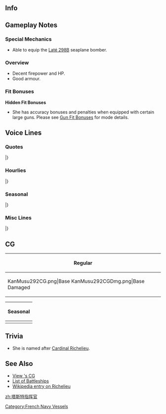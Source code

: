 ==Info==
{{KanmusuInfo|ID=292}}
{{KanmusuInfo|ID=292a}}

==Gameplay Notes==
===Special Mechanics===
* Able to equip the [[Laté 298B]] seaplane bomber.

===Overview===
* Decent firepower and HP.
* Good armour.

===Fit Bonuses===
{{:{{BASEPAGENAME}}/Equipment Bonuses}}
{{clear}}

'''Hidden Fit Bonuses'''
* She has accuracy bonuses and penalties when equipped with certain large guns. Please see [[Gun Fit Bonuses]] for mode details.

==Voice Lines==
===Quotes===
{{ShipquoteHeader}}
{{ShipquoteKai
|scenario = Introduction
|origin = Je suis vraiment ravie de vous rencontrer, Amiral. お会いできて嬉しいです、Amiral. 戦艦Richelieu参ります。
|translation = A pleasure to meet you, Admiral. It really is. Battleship Richelieu, reporting for duty.<ref>She actually says 'nice to meet you' twice.</ref>
|audio = Richelieu-Intro.mp3
}}
{{ShipquoteKai
|scenario = Introduction
|kai = yes
|origin = Salut mon Amiral、戦艦Richelieu。今日も付き合ってくれる。いいでしょう？
|translation = Greetings my Admiral, I'm the battleship Richelieu. I suppose I'll be accompanying you again today. I'm sure you're fine with that right?
|audio = RichelieuKai-Intro.mp3
}}
{{ShipquoteKai
|scenario = Library
|origin = Richelieu級戦艦１番艦、Richelieuよ。
自由、平等、博愛の国で生まれた最強の戦艦と言ったほうが話が早いかしら？
特にこの四連砲主砲はさすがといったところね。そうね、あの戦いは両陣営でも戦ったわ。ま、いろいろあるの。C'est comme ça.
|translation = I'm the 1st ship of the Richeleu-class battleships, Richelieu.
Would it be faster if I told you I was the greatest battleship from the country of liberté, égalité, fraternité?<ref>She uses a different word than the official motto. It should be "友愛" meaning "fraternity" but she uses "博愛" meaning "love for fellow man".</ref>
Especially with these quadruple main guns that I have. That's right, I fought against both factions in that war.<ref>She first fought for the Vichy regime in France before defecting to the Allies.</ref> Well, things just happen. That's how it goes.
|audio = Richelieu-Library.mp3
}}
{{ShipquoteKai
|scenario = Secretary 1
|origin = Amiral、何？
|translation = Admiral, what is it?
|audio = Richelieu-Sec1.mp3
}}
{{ShipquoteKai
|scenario = Secretary 2
|origin = は〜、また任務なの？は〜、C'est comme ça.
|translation = *Sigh* Another mission? *sigh* That's how it goes.
|audio = Richelieu-Sec2.mp3
}}
{{ShipquoteKai
|scenario = Secretary 3
|origin = Amiral？あなた、ふ・ざ・け・な・い・で。Es tu fou?
|translation = Admiral? Stop. Screwing. Around. Are you crazy?
|audio = Richelieu-Sec3.mp3
}}
{{ShipquoteKai
|scenario = Secretary Idle
|origin = 四連装と言っても、いろいろ整備が、Richelieuはこういう苦手だは。ああ、あなた、明石？え、いいの、見てもらっても？ああ、そう。ここなんだけど。あら、ん〜、そういうことなのね。Merci!
|translation = Even though I'm equipped with these quadruple guns, I'm not good at performing all the maintenance they need. Ah, you're Akashi? Eh, it's alright to let you have a look? Ah, I see. This is the part. Oh, hmmm, so that's how you do it. Thank you!
|audio = Richelieu-SecIdle.mp3
}}
{{ShipquoteKai
|scenario = Secretary (Married)
|origin = どうしたの？落ち込んでいるようね。Richelieuに話してみなさい。そんなこと、いいのよ気にしないで。Mon Amiral、あなたはどんと構い手いればいいのよ。C'est comme ça.
|translation = What's wrong? You look down. Talk to me. You don't have to be bothered about something like that. It's fine to keep on being my companion, my Admiral. That's how it goes.
|audio = Richelieu-SecMarried.mp3
}}
{{ShipquoteKai
|scenario = Wedding
|origin = Mon Amiral、どうしたの？疲れているの？可愛そう。じゃ、ここで・・・って、ちょうしに乗らないの！Es tu fou?
|translation = What's wrong, my Admiral? Are you tired? Poor you. Then, I'll leave you be... Hey, don't get carried away! Are you crazy?
|audio = Richelieu-Wedding.mp3
}}
{{ShipquoteKai
|scenario = Player's Score
|origin = Amiral？ああ、情報ですね？持ってきます。
|translation = Admiral? Ah, information? I'll go get it.
|audio = Richelieu-PlayerScore.mp3
}}
{{ShipquoteKai
|scenario = Joining the Fleet
|origin = 戦艦Richelieu、出るは！いい？Venez avec moi!
|translation = Battleship Richelieu, heading out! Got it? Follow me!
|audio = Richelieu-JoinFleet.mp3
}}
{{ShipquoteKai
|scenario = Equipment 1
|origin = Je vous remercie.
|translation = Thank you very much.
|audio = Richelieu-Equip1.mp3
}}
{{ShipquoteKai
|scenario = Equipment 2
|origin = こういうはのあるのよね。似合うかしら。C'est bien.
|translation = So there are things like this too. I wonder if they suit me. This is good.
|audio = Richelieu-Equip2.mp3
}}
{{ShipquoteKai
|scenario = Equipment 3
|origin = Ça a du sens.
|translation = This makes sense.
|audio = Richelieu-Equip3.mp3
}}
{{ShipquoteKai
|scenario = Supply
|origin = Merci!・・・あら、これだけ？
|translation = Thank you! ...Oh, is that it?
|audio = Richelieu-Supply.mp3
}}
{{ShipquoteKai
|scenario = Docking (Minor Damage)
|origin = ごめんなさい、お風呂をいただくは。Désolé.
|translation = Excuse me, I'll be taking a bath. Sorry.
|audio = Richelieu-DockMinor.mp3
}}
{{ShipquoteKai
|scenario = Docking (Major Damage)
|origin = Je ne peux rien faire. Richelieu、しばらくお休みします。
|translation = I've got no choice. I'll be resting for a while.
|audio = Richelieu-DockMajor.mp3
}}
{{ShipquoteKai
|scenario = Construction
|origin = 新しい子ね。Enchantée de vous connaître.
|translation = A new girl, huh. Pleased to meet you.
|audio = Richelieu-Construction.mp3
}}
{{ShipquoteKai
|scenario = Returning from Sortie
|origin = 艦隊無事に戻ったは。えい、succès.
|translation = The fleet has returned safely. Yeah, it was a success.
|audio = Richelieu-SortieReturn.mp3
}}
{{ShipquoteKai
|scenario = Starting a Sortie
|origin = Richelieu、抜錨！En Avant! ついてきなさい！
|translation = Richelieu, setting sail! Forwards! Follow me!
|audio = Richelieu-Sortie.mp3
}}
{{ShipquoteKai
|scenario = Starting a Battle
|origin = 敵・艦・発・見！いいでしょう、始めなさい！
|translation = Enemy. Ships. Spotted! Alright then, let's get started!
|audio = Richelieu-BattleStart.mp3
}}
{{ShipquoteKai
|scenario = Attack
|origin = 戦艦Richelieuよ。どきなさい！
|translation = I'm the battleship Richelieu. Get out of my way!
|audio = Richelieu-Attack.mp3
}}
{{ShipquoteKai
|scenario = Daytime Spotting/ Night Battle Attack 
|origin = Feu!
|translation = Fire!
|audio = Richelieu-NightAttack.mp3
}}
{{ShipquoteKai
|scenario = Daytime Spotting/ Night Battle Attack 
|kai = yes
|origin = Feu! Feu!
|translation = Fire! Fire!
|audio = RichelieuKai-NightAttack.mp3
}}
{{ShipquoteKai
|scenario = Night Battle
|origin = 夜も平気よ。Richelieuについてきなさい。Venez avec moi!
|translation = I'm fine at night too. Form up behind me. Follow me!<ref>She actually just says 'follow me' twice.</ref>
|audio = Richelieu-NightBattle.mp3
}}
{{ShipquoteKai
|scenario = MVP
|origin = Richelieuが？そう？Merci mon Amiral.
|translation = Me? Really? Thank you, my Admiral.
|audio = Richelieu-MVP.mp3
}}
{{ShipquoteKai
|scenario = Minor Damage 1
|origin = ひゃあああ！ぶぅ〜 Ça fait mal!
|translation = Hyaaah! *grrr* That hurts!
|audio = Richelieu-MinorDamage1.mp3
}}
{{ShipquoteKai
|scenario = Minor Damage 2
|origin = ひゃあああ！やめて、arrêtez.
|translation = Hyaaah! Stop it, stop it.
|audio = Richelieu-MinorDamage2.mp3
}}
{{ShipquoteKai
|scenario = Major Damage
|origin = Richelieuは沈まないから。やるせない。Ça fait mal!
|translation = I won't sink. You're not taking me down. That hurts!
|audio = Richelieu-MajorDamage.mp3
}}
{{ShipquoteKai
|scenario = Sunk
|origin = え、Richelieuが・・・沈んでる？Mon Amiral...adieu...
|translation = Eh, I'm... sinking? Farewell... my Admiral...
|audio = Richelieu-Sunk.mp3
}}
|} <references/>

{{clear}}

===Hourlies===
{{ShipquoteHeader | type = hourly}}
{{ShipquoteKai
|scenario = 00:00 
|origin = 午前０時。本日はRichelieuが。そうよう。
|translation = 12am. It's me today. That's right.
|audio = RichelieuKai-0000.mp3
}}
{{ShipquoteKai
|scenario = 01:00 
|origin = 午前１時。Bonsoir, Amiral.
|translation = 1am. Good evening, Admiral.
|audio = RichelieuKai-0100.mp3
}}
{{ShipquoteKai
|scenario = 02:00 
|origin = 午前２時。Vin rougeでもいただたく？そう？
|translation = 2am. Do you want some red wine? 
|audio = RichelieuKai-0200.mp3
}}
{{ShipquoteKai
|scenario = 03:00 
|origin = 午前３時。もうこんな時間。少し寝るといいは。Bonne nuit.
|translation = 3am. It's already this time. Go get some sleep. Good night.
|audio = RichelieuKai-0300.mp3
}}
{{ShipquoteKai
|scenario = 04:00 
|origin = 午前４時。Richelieuも少し眠いは。ふぁ〜、あら、意外と寝顔、かわいいのね。えへへ〜
|translation = 4am. I'm getting a bit sleepy too. *yawn* Oh, your sleeping face is surprisingly cute. Ehehe~
|audio = RichelieuKai-0400.mp3
}}
{{ShipquoteKai
|scenario = 05:00 
|origin = 午前５時。Amiral! Amiral! 起きて。ん、困ったはね・・・
|translation = 5am. Admiral! Admiral! Wake up. Hmmm, this is troublesome...
|audio = RichelieuKai-0500.mp3
}}
{{ShipquoteKai
|scenario = 06:00 
|origin = Bonjour! 午前６時。総員起こし！はい、Amiralも起きなさい。
|translation = Hello! 6am. All hands, assemble! Come on, you wake up too, Admiral.
|audio = RichelieuKai-0600.mp3
}}
{{ShipquoteKai
|scenario = 07:00 
|origin = Bon appétit. 午前７時。朝食を良いしたは。はい、café、置くはね。暑いは、気をつけて。
|translation = Enjoy your meal. 7am. I made breakfast. Yes, I'll leave the coffee here. It's hot, so be careful.
|audio = RichelieuKai-0700.mp3
}}
{{ShipquoteKai
|scenario = 08:00 
|origin = 午前８時。あら、Commandant Teste、早いのね？熱心な子。いってらっしゃい。
|translation = 8am. Oh, you're pretty quick aren't you, Commandant Teste? What an enthusiastic girl. Take care.
|audio = RichelieuKai-0800.mp3
}}
{{ShipquoteKai
|scenario = 09:00 
|origin = 午前９時。Richelieuは午前中はゆっくりきたいは。良いするから、まっていなさい。
|translation = 9am. I'm someone who takes it slow in the mornings. I'll eventually be ready, so just wait.
|audio = RichelieuKai-0900.mp3
}}
{{ShipquoteKai
|scenario = 10:00 
|origin = 午前１０時。Amiral、お待たせ。じゃ、行きましょうか？Venez avec moi?
|translation = 10am. Thanks for waiting, Admiral. Well, shall we get going? Are you coming?
|audio = RichelieuKai-1000.mp3
}}
{{ShipquoteKai
|scenario = 11:00 
|origin = 午前１１時。あら、大和、相変わらず素敵ね。その傘、どちらに買ったの？ん、そうなの。
|translation = 11am. Oh, Yamato, you look as wonderful as ever. Where did you buy that umbrella? Hmmm, I see.
|audio = RichelieuKai-1100.mp3
}}
{{ShipquoteKai
|scenario = 12:00 
|origin = 正午。お昼は大和にもらったこのおにぎりをいただきましょうか？Knifeとforkは？え、いらないの？
|translation = Noon. Shall we have the rice balls that Yamato gave for lunch? Where is the knife and fork? Eh, we don't need them?
|audio = RichelieuKai-1200.mp3
}}
{{ShipquoteKai
|scenario = 13:00 
|origin = 午後１時。C'est bon? この艦隊の文化は独特ね。でも、新しいことは好き。どんどん吸収したいは。
|translation = 1pm. Was it good? The culture of this fleet is quite unique, huh. But I like new things. I want to learn more and more.
|audio = RichelieuKai-1300.mp3
}}
{{ShipquoteKai
|scenario = 14:00 
|origin = 午後２時。Bonne après midi. 榛名いいはね、それ。Richelieuもほしいは。どちらに売ってるの？
|translation = 2pm. Good afternoon. That looks nice, Haruna. I want one too. Where do they sell those?
|audio = RichelieuKai-1400.mp3
}}
{{ShipquoteKai
|scenario = 15:00 
|origin = 午後３時。Amiral、少し疲れない？お休みしたいは。Cafétéria、はないかしら？
|translation = 3pm. Aren't you tired, Admiral? Get some rest. Don't we have a cafeteria here?
|audio = RichelieuKai-1500.mp3
}}
{{ShipquoteKai
|scenario = 16:00 
|origin = 午後４時。ふぅ〜 Cafétériaは好きよ。ここにもあるよね。よかった。二人でゆっくりにしちゃいましょう？うん、merci.
|translation = 4pm. Whew~ I love cafeterias. So you have them here too. That's good. Let's take it slow here together, alright? Yup, thank you.
|audio = RichelieuKai-1600.mp3
}}
{{ShipquoteKai
|scenario = 17:00 
|origin = 午後5時。このcafétériaから見る夕日も綺麗ね？ C'est beau.
|translation = 5pm. The sunset seen from the cafeteria is beautiful right? It's beautiful.
|audio = RichelieuKai-1700.mp3
}}
{{ShipquoteKai
|scenario = 18:00 
|origin = 午後６時。さ、戻って夕食の準備をしましょう。もちろんRichelieuが作るは。待っていなさい。
|translation = 6pm. Now, let's go back to prepare dinner. Of course, I'll be doing it. Just wait.
|audio = RichelieuKai-1800.mp3
}}
{{ShipquoteKai
|scenario = 19:00 
|origin = 午後7時。もう少しかかるは。La cuisineは大変なのよ。おとなしく待っていなさい。
|translation = 7pm. It will take a while longer. Cooking is hard you know. Just wait quietly.
|audio = RichelieuKai-1900.mp3
}}
{{ShipquoteKai
|scenario = 20:00 
|origin = 午後８時。Full course、 la cuisine. めしあがれ。さ、bon appétit。
|translation = 8pm. It's a full course meal. Help yourself. Come, enjoy your meal.
|audio = RichelieuKai-2000.mp3
}}
{{ShipquoteKai
|scenario = 21:00 
|origin = Vous voulez du vin? いいはよ、もっと飲んでも。まだ９時だもの。
|translation = Would you like some wine? It's fine to drink a lot. It's only 9 o'clock.
|audio = RichelieuKai-2100.mp3
}}
{{ShipquoteKai
|scenario = 22:00 
|origin = もう１０時。早いはね。さ、今日はも寝ましょう。Bonne nuit. 電気も消すはね？え？
|translation = Already 10 o'clock. That was quick. Come, let's go to sleep now. Good night. I'm turning off the lights, alright? Eh?
|audio = RichelieuKai-2200.mp3
}}
{{ShipquoteKai
|scenario = 23:00 
|origin = 午後１１時。あら、意外と頑張るはね。Mon Amiral、おつかれさま。明日も頑張りましょう。Bonne nuit.
|translation = 11pm. Oh, you're surprisingly hard working. Good work, my Admiral. Work hard tomorrow too.
|audio = RichelieuKai-2300.mp3
}}
|} <references/>

{{clear}}

===Seasonal===
{{SeasonalHeaderOld}}
{{SeasonalQuote
|scenario = [[Seasonal/Autumn_2017|Autumn 2017]]
|origin = これはこの国のfestival？いいは、好きよこの雰囲気。Très bien.
|translation =	So this is this country’s festival? Nice, I like this atmosphere. Wonderful.
|audio = Richelieu_Autumn_2017_Sec1.mp3
|notes = 
}}
{{SeasonalQuote
|scenario = [[Seasonal/Saury_2017|Saury Festival 2017]]
|origin = ごめんなさい、mon amiral。言っている意味がよく分からないわ。秋刀魚がどうしたって？魚の？もう一度説明して。
|translation =	I’m sorry, my Admiral. I don’t understand what you’re saying. What is saury? A fish? Explain it again.
|audio = Richelieu_Sec1_Saury_2017.mp3
|notes = 
}}
{{SeasonalQuote
|scenario = [[Seasonal/Late_Autumn_2017|Late Autumn 2017]]
|origin = さ、寒くなって来たわね。そ、その四角い装備はなに？コ、コタツ？楽しいそうね！少し試してあげてもいいはよ。
|translation =	I-it’s gotten colder. Wh-what is that squarish equipment? A-a kotatsu? That looks interesting! I’m willing to try it out.
|audio = Richelieu_Late_Autumn_2017_Sec1.mp3
|notes = 
}}
{{SeasonalQuote
|scenario = [[Seasonal/Christmas_2017|Christmas 2017]]
|origin = Joyeux Noël。いいよね。楽しいわ。この艦隊のfestival好きはいいことよ。
|translation =	Merry Christmas. This is nice. It’s fun. This fleet’s choice of festivals is great.
|audio = Richelieu_Christmas_Sec1.mp3
|notes = 
}}
{{SeasonalQuote
|scenario = [[Seasonal/End_of_Year_2017|End of Year 2017]]
|origin = こたつ、いいわね。これはいいものよ。あぁ、あなたも入る？分かったわ、少し詰めてあげる。えぇ、大掃除？あぁ、今は少しい…無理ね。
|translation =	The kotatsu is great. This thing is amazing. Ah, you want to get in too? Alright, I’ll move over a bit. Eh, spring cleaning? Ah, I can’t… right now.
|audio = Richelieu_Year_End_2017_Sec1.mp3
|notes = 
}}
{{SeasonalQuote
|scenario = [[Seasonal/New_Year_2018|New Year 2018]]
|origin = Bonne Année!今年もよろしく頼むわね。そう、一緒にいてあげるから。嫌なの？
|translation =	Happy New Year! I’m counting on you this year too. Yes, I’ll be staying by you. Don’t you like that?
|audio = Richelieu_New_Years_2018_Sec1.mp3
|notes = 
}}
{{SeasonalQuote
|scenario = [[Seasonal/Setsubun_2018|Setsubun 2018]]
|origin = ふふふぅ、これがセッツブーンか。おもしろい。羽黒ぅ、覚悟しなさい！Feu！な、なに？避けた！？おもしろいわ、ね？
|translation =	Fufufu, so this is Settsubuun. Interesting. Prepare yourself, Haguro! Fire! Wh-what? She dodged!? This is getting interesting huh?
|audio = Richelieu_Setsubun_2018_Sec1.mp3
|notes = 
}}
{{SeasonalQuote
|scenario = [[Seasonal/Valentine%27s_Day_2018|Valentine’s Day 2018]]
|origin = Mon amiral、これを受け取りなさい。いいから。よろし。
|translation =	Please accept this, my Admiral. Just take it. Good.
|audio = Richelieu_Valentines_2018_Sec_1.mp3
|notes = 
}}
{{SeasonalQuote
|scenario = [[Seasonal/White_Day_2018|White Day 2018]]
|origin = Mon Amiral、お返しは、ないの？ここではそういったものが聞いたけど…うん、よろし。
|translation =	Don’t you have something for me, my Admiral? I heard that this is how it’s done here… Yes, this is fine.
|audio = Richelieu_White_Day_2018_Sec1.mp3
|notes = 
}}
{{SeasonalQuote
|scenario = [[Seasonal/Coming_of_Spring_2018|Coming of Spring 2018]]
|origin = いい季節ね。桜もきれいだわ。そうだ、Commandant Teste、花見っというものやってみましょうよ。ね？
|translation =	This is a nice season. The sakura are beautiful. I know, let’s try that “hanami” thing, Commandant Teste. Alright?
|audio = Richelieu_Spring_2018_Sec1.mp3
|notes = 
}}
{{SeasonalQuote
|scenario = [[Seasonal/Fifth_Anniversary|5th Anniversary]]
|origin = A votre santé. 艦隊は五周年なのね。おめでとう。やるはね。
|translation =	Cheers. So it’s the fleet’s 5th Anniversary. Congratulations. Well done.
|audio = Richelieu_5th_Anniversary_Sec1.mp3
|notes = 
}}
{{SeasonalQuote
|scenario = [[Seasonal/Rainy_Season_2018|Rainy Season 2018]]
|origin = これが、あの「ツーユー」ね？雨ばかりは憂鬱だけど、このてるてるpoupéeはかわいいわね。作っても見たいわ。
|translation =	So this is that “Tsuyu” right? All this rain is depressing but that teruteru doll is cute. I want to try making one too.
|audio = Richelieu_Rainy_Season_2018_Sec1.mp3
|notes = Secretary 1.
}}
{{SeasonalQuote
|scenario = [[Seasonal/Rainy_Season_2018|Rainy Season 2018]]
|origin = Commandant Teste、何をそんなに慌てているの？「J'appelle mes avions、Zuiun」？瑞雲？何？どういうこと？大丈夫、あなた？
|translation =	What are you making such a fuss about, Commandant Teste? “I call my planes, Zuiun”? Zuiun? What? What are you talking about? Are you feeling alright?
|audio = Richelieu _Rainy_Season_2018_Sec2.mp3
|notes = Secretary 2. Zuiun Festival line
}}
{{SeasonalQuote
|scenario = [[Seasonal/Summer_2018|Summer 2018]]
|origin = そうか。みんな水着のよいを。Mon Amiral、Richelieuも買いに行きます。付き合いいなさい。
|translation =	I see. Everyone has swimsuits. I'm going to buy one too, my Admiral. Accompany me.
|audio = Richelieu_Summer_2018_Sec1.mp3
|notes = 
}}
{{SeasonalQuote
|scenario = [[Seasonal/Saury_2018|Saury 2018]]
|origin = Mon Amiral,Richelieuがあなたのために作って上げた、あれ、ちゃんと食べたの？ん？そう、食べったの。ん…
|translation =	Did you eat that thing that I made specially for you, My Admiral? Hmmm? I see, you ate it. I see...
|audio = Richelieu_Sec1_Saury_2018.mp3
|notes = 
}}
{{SeasonalQuote
|scenario = [[Seasonal/Late_Autumn_2018|Late Autumn 2018]]
|origin = Mon Amiral、あれ、そんなに美味しい方の？そう？ん…
|translation =	My Admiral, is that really that delicious? Really? I see...
|audio = Richelieu_Late_Autumn_2018_Sec1.mp3
|notes = Secretary 1
}}
{{SeasonalQuote
|scenario = [[Seasonal/Late_Autumn_2018|Late Autumn 2018]]
|origin = 仕方ないわね、そんなに美味しかったのなら、私がここで作って上げるは。待ってなさい。
|translation =	It can't be helped then, if it's that delicious then I'll make some for you right now. Just wait.
|audio = Richelieu_Late_Autumn_2018_Sec2.mp3
|notes = Secretary 2
}}
{{SeasonalQuote
|scenario = [[Seasonal/Late_Autumn_2018|Late Autumn 2018]]
|origin = さあ、できたは、食べなさい。このRichelieuが、ここであなたのために、わざわざ作って上げたのだから。丁寧に味をいなさい。どう？そ、そう？それなら良かったわ。Merci.
|translation =	Now, it's done, help yourself. I've taken the time to make this especially for you. You better savour every last bit. How is it? Re-really? That's good then. Thank you.
|audio = Richelieu_Late_Autumn_2018_Sec3.mp3
|notes = Secretary 3
}}
{{SeasonalQuote
|scenario = [[Seasonal/Saury_2019|Saury 2019]]
|origin = Mon Amiral？秋刀魚が不漁だっと言うの？秋刀魚がだめなら、鰯を楽しめばいいんじゃない。たしか、Richelieuの国の昔の本にそんなことわざが…うん、少し違ったかしら…
|translation =	My Admiral? The saury catch is bad this year you say? Well if there's no saury then let them have sardines. I believe that was a saying in an old book from my country... No wait, I think that was a bit off...<ref>She is misquoting the famous [https://en.wikipedia.org/wiki/Let_them_eat_cake "Let them eat cake"] quote. She is referring to the Naval Base Saury Festival being expanded to include sardines due to the poor saury catch in 2019.</ref>
|audio = Richelieu_Saury_2019_Sec1.mp3
|notes = 
}}
{{SeasonalQuote
|scenario = [[Seasonal/Hinamatsuri_2020|Hinamatsuri 2020]]
|origin = Amiral、何？そう。あなたも一杯どう？
|translation =	Admiral, what is it? I see. Would you like a glass too?
|audio = Richelieu_Hinamatsuri_2020_Secretary_1.mp3
|notes = Secretary 1
}}
{{SeasonalQuote
|scenario = [[Seasonal/Hinamatsuri_2020|Hinamatsuri 2020]]
|origin = Mon Amiral、何？そう。あなたも一杯どう？
|translation =	My Admiral, what is it? I see. Would you like a glass too?
|audio = Richelieu_Kai_Hinamatsuri_2020_Secretary_1.mp3
|notes = Kai Secretary 1
}}
{{SeasonalQuote
|scenario = [[Seasonal/Hinamatsuri_2020|Hinamatsuri 2020]]
|origin = こっちに来なさいな。はい。A votre santé！
|translation =	Just come closer. Here. Cheers!
|audio = Richelieu_Hinamatsuri_2020_Secretary_2.mp3
|notes = Secretary 2
}}
{{SeasonalQuote
|scenario = [[Seasonal/Hinamatsuri_2020|Hinamatsuri 2020]]
|origin = 米麹、結構いいみたいよ。Amiral、平気よ。アルコールは殆どないから、いつでも出撃できるわ
|translation =	Malted rice is pretty good. Admiral, I'm fine. There's pretty much no alcohol in it so I'm ready to sortie at any time.
|audio = Richelieu_Hinamatsuri_2020_Secretary_3.mp3
|notes = Secretary 3
}}
{{SeasonalQuote
|scenario = [[Seasonal/Hinamatsuri_2020|Hinamatsuri 2020]]
|origin = 米麹、結構いいみたいよ。Mon Amiral、平気よ。アルコールは殆どないから、いつでも出撃できるわ
|translation =	Malted rice is pretty good. My Admiral, I'm fine. There's pretty much no alcohol in it so I'm ready to sortie at any time.
|audio = Richelieu_Kai_Hinamatsuri_2020_Secretary_3.mp3
|notes = Kai Secretary 3
}}
{{SeasonalQuote
|scenario = [[Seasonal/Seventh_Anniversary|7th Anniversary 2020]]
|origin = A votre santé. 艦隊はついに七周年を迎えたのね。すごいわね。お祝いさせていただきます。
|translation =	Cheers. It's the fleet's 7th Anniversary is finally here. Amazing. Allow me to congratulate you.
|audio = Richelieu_7th_Anniversary_Secretary_2.mp3
|notes = Secretary 2
}}
{{SeasonalQuote
|scenario = [[Seasonal/Summer_2020|Summer 2020]]
|origin = Mon Amiral、どう？似合ってる？えへへぇ。よろしい。Merci。 
|translation =	My Admiral, what do you think? Does it suit me? Ehehe. Good. Thank you. 
|audio = Richelieu_Summer_2020_Secretary_2.mp3
|notes = Secretary 2
}}
{{SeasonalQuote
|scenario = [[Seasonal/Late_Autumn_2020|Late Autumn 2020]]
|origin = Mon Amiral、そうよ、クリのお菓子よ。Mont-Blanc aux marrons、知っているでしょう？そうよ、私が作ったの。食べてみなさい。
|translation =	My Admiral, that's right, it's a Japanese chestnut dessert. It's Mont-Blanc aux marrons, you've heard about it, right? Yes, I made it myself. Try some.
|audio = Richelieu_Late_Autumn_2020_Secretary_1.mp3
|notes = Secretary 1
}}
{{SeasonalQuote
|scenario = [[Seasonal/Late_Autumn_2020|Late Autumn 2020]]
|origin = そう？美味しいかったの？それは良かったわね。当然のことだけれど。Merci。
|translation =	Really? It was delicious? That's good. Well, it was to be expected. Thanks.
|audio = Richelieu_Late_Autumn_2020_Secretary_2.mp3
|notes = Secretary 2
}}
{{SeasonalQuote
|scenario = [[Seasonal/Late_Autumn_2020|Late Autumn 2020]]
|origin = 美味しいかった？あなたの国の、和栗を使ったのよ。味わいも奥深いけれど、色もいいわね？まさに、Mont-Blanc、白い山ね？
|translation =	Was it good? I used Japanese chestnuts to make it. It not only has a complex flavour but a good colour too right? It truly is a "Mont-Blanc", a white mountain, don't you think?
|audio = Richelieu_Late_Autumn_2020_Secretary_3.mp3
|notes = Secretary 3
}}
{{SeasonalQuote
|scenario = [[Seasonal/Late_Autumn_2020|Late Autumn 2020]]
|origin = 食べなさい。まだあるわよ。
|translation =	Eat up. There's still more.
|audio = Richelieu_Late_Autumn_2020_Equipment_3.mp3
|notes = Equipment 3
}}
{{SeasonalQuote
|scenario = [[Seasonal/Late_Autumn_2020|Late Autumn 2020]]
|origin = 敵艦、発見。今大事なところなのに！愚か者め。いいでしょう！早めに始末します。
|translation =	Enemy ships spotted. I was just getting to the good part! You damned fools. You asked for it! I'll deal with you quickly!
|audio = Richelieu_Late_Autumn_2020_Starting_A_Battle.mp3
|notes = Starting a Battle
}}
{{SeasonalQuote
|scenario = [[Seasonal/Eighth_Anniversary|8th Anniversary]]
|origin = A votre santé! 艦隊はついに八周年を迎えたというのね？おめでとう。お祝いと感謝を。
|translation =	Cheers! I heard that the fleet is celebrating its 8th Anniversary? Congratulations and thank you.
|audio = Richelieu_8th Anniversary_Secretary_1.mp3
|notes = 
}}
|}<references/>

{{clear}}

===Misc Lines===
{{SeasonalHeaderOld}}
{{SeasonalQuote
|scenario = [[Winter_2018_Event|Final Battle 2018]]
|origin = Richelieuよ。来て上げたは。援護してあげます。さあ、撃ちなさい。
|translation =	I’m Richelieu. I’ve arrived. I’m here to support you. Now, open fire.
|audio = Richelieu-FriendFleet.mp3
|notes = Friend Fleet line
}}
{{SeasonalQuote
|scenario = [[Winter_2018_Event|Final Battle 2018]]
|origin = 仕方ないはね、Amiral. 助けてあげるは。Feu!
|translation =	I’ve got no choice then, Admiral. I’ll help you. Fire!
|audio = Richelieu-FriendFleet2.mp3
|notes = Friend Fleet line
}}
{{SeasonalQuote
|scenario = [[Early_Fall_2018_Event|Early Fall 2018 Event]]
|origin = Richelieuよ。來て上げたわ。援護してあげます。さあ、打ちなさい！
|translation =	I'm Richelieu. I've come. I'll back you up. Now, open fire!
|audio = RichelieuKai-Friend_Fleet_1.mp3
|notes = Friend Fleet Line
}}
{{SeasonalQuote
|scenario = [[Summer_2019_Event|Summer Event 2019]]
|origin = Humph, we'll be the ones to protect this sea. My Admiral, just watch.
|translation =	ふん、この海を私達守わ。Mon Amiral、見てなさい。
|audio = Richelieu_Summer_Event_2019_Sec2.mp3
|notes = 
}}
|}<references/>

{{clear}}

==CG==
{| class="mw-collapsible mw-collapsed wikitable" style="width: 100%;"
!Regular
|-
|<gallery>
KanMusu292CG.png|Base
KanMusu292CGDmg.png|Base Damaged
</gallery>
|}

{| class="mw-collapsible mw-collapsed wikitable" style="width: 100%;"
!Seasonal
|-
|<gallery>
KanMusu292Autumn.png|[[Seasonal/Autumn_2017|Autumn 2017]]
KanMusu292AutumnDmg.png|[[Seasonal/Autumn_2017|Autumn 2017 Damaged]]
KanMusu292NewYear2018.png|[[Seasonal/New_Year_2018|New Year 2018]]
KanMusu292NewYear2018Dmg.png|[[Seasonal/New_Year_2018|New Year 2018 Damaged]]
KanMusu292Lawson.png|[[Seasonal/Late_Autumn_2018|Lawson Collaboration 2018]]
KanMusu292LawsonDmg.png||[[Seasonal/Late_Autumn_2018|Lawson Collaboration 2018 Damaged]]
KanMusu492Valentine2019.png|[[Seasonal/Valentine%27s_Day_2019|Valentine's Day 2019]]
KanMusu492Valentine2019Dmg.png|[[Seasonal/Valentine%27s_Day_2019|Valentine's Day 2019 Damaged]]
492_Ship_Full_Richelieu.png|[[Seasonal/Hinamatsuri_2020|Hinamatsuri 2020]]
492_Ship_Full_Richelieu_Damaged.png|[[Seasonal/Hinamatsuri_2020|Hinamatsuri Damaged]]
Richelieu_Full_Summer_2020.png|[[Seasonal/Summer_2020|Kai Summer 2020]]
Richelieu_Full_Summer_2020_Damaged.png|[[Seasonal/Summer_2020|Kai Summer 2020 Damaged]]
Richelieu Full Late Autumn 2020.png|[[Seasonal/Late_Autumn_2020|Late Autumn 2020]]
Richelieu Full Late Autumn 2020 Damaged.png|[[Seasonal/Late_Autumn_2020|Late Autumn 2020 Damaged]]
</gallery>
|}

==Trivia==
*She is named after [https://en.wikipedia.org/wiki/Cardinal_Richelieu Cardinal Richelieu].

==See Also==
* [[{{PAGENAMEE}}/Gallery|View {{PAGENAMEE}}'s CG]]
* [[List of battleships by upgraded maximum stats|List of Battleships]]
* [[wikipedia:French_battleship_Richelieu|Wikipedia entry on Richelieu]]
{{Shiplist}}
[[Category:French Navy Vessels]]
[[zh:塔斯特指挥官]]